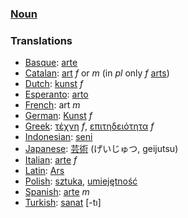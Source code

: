===[[Noun]]===



===Translations===
*[[Basque]]: [[arte]]
*[[Catalan]]: [[art]] ''f'' or ''m'' (in ''pl'' only ''f'' [[arts]])
*[[Dutch]]: [[kunst]] ''f''
*[[Esperanto]]: [[arto]]
*[[French]]: art ''m''
*[[German]]: [[Kunst]] ''f''
*[[Greek]]: [[τέχνη]] ''f'', [[επιτηδειότητα]] ''f''
*[[Indonesian]]: [[seni]]
*[[Japanese]]: [[芸術]] (げいじゅつ, geijutsu)
*[[Italian]]: [[arte]] ''f''
*[[Latin]]: [[Ars]]
*[[Polish]]: [[sztuka]], [[umiejętność]]
*[[Spanish]]: [[arte]] ''m''
*[[Turkish]]: [[sanat]] [-tı]